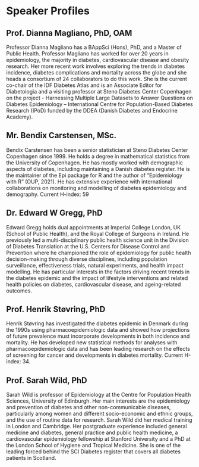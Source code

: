 # Speaker Profiles

## Prof. Dianna Magliano, PhD, OAM

Professor Dianna Magliano has a BAppSci (Hons), PhD, and a Master of
Public Health. Professor Magliano has worked for over 20 years in
epidemiology, the majority in diabetes, cardiovascular disease and
obesity research. Her more recent work involves exploring the trends in
diabetes incidence, diabetes complications and mortality across the
globe and she heads a consortium of 24 collaborators to do this work.
She is the current co-chair of the IDF Diabetes Atlas and is an
Associate Editor for Diabetologia and a visiting professor at Steno
Diabetes Center Copenhagen on the project - Harnessing Multiple Large
Datasets to Answer Questions on Diabetes Epidemiology – International
Centre for Population-Based Diabetes Research (IPoD) funded by the DDEA
(Danish Diabetes and Endocrine Academy).

## Mr. Bendix Carstensen, MSc.

Bendix Carstensen has been a senior statistician at Steno Diabetes
Center Copenhagen since 1999. He holds a degree in mathematical
statistics from the University of Copenhagen. He has mostly worked with
demographic aspects of diabetes, including maintaining a Danish diabetes
register. He is the maintainer of the Epi package for R and the author
of "Epidemiology with R" (OUP, 2021). He has extensive experience with
international collaborations on monitoring and modelling of diabetes
epidemiology and demography. Current H-index: 59

## Dr. Edward W Gregg, PhD

Edward Gregg holds dual appointments at Imperial College London, UK
(School of Public Health), and the Royal College of Surgeons in Ireland.
He previously led a multi-disciplinary public health science unit in the
Division of Diabetes Translation at the U.S. Centers for Disease Control
and Prevention where he championed the role of epidemiology for public
health decision-making through diverse disciplines, including population
surveillance, effectiveness trials, natural experiments, and health
impact modelling. He has particular interests in the factors driving
recent trends in the diabetes epidemic and the impact of lifestyle
interventions and related health policies on diabetes, cardiovascular
disease, and ageing-related outcomes.

## Prof. Henrik Støvring, PhD

Henrik Støvring has investigated the diabetes epidemic in Denmark during
the 1990s using pharmacoepidemiologic data and showed how projections of
future prevalence must incorporate developments in both incidence and
mortality. He has developed new statistical methods for analyses with
pharmacoepidemiologic data and has been leading research on the effects
of screening for cancer and developments in diabetes mortality. Current
H-index: 34.

## Prof. Sarah Wild, PhD

Sarah Wild is professor of Epidemiology at the Centre for Population
Health Sciences, University of Edinburgh. Her main interests are the
epidemiology and prevention of diabetes and other non-communicable
diseases, particularly among women and different socio-economic and
ethnic groups, and the use of routine data for research. Sarah Wild did
her medical training in London and Cambridge. Her postgraduate
experience included general medicine and diabetes, general practice and
public health medicine, a cardiovascular epidemiology fellowship at
Stanford University and a PhD at the London School of Hygiene and
Tropical Medicine. She is one of the leading forced behind the SCI
Diabetes register that covers all diabetes patients in Scotland.
